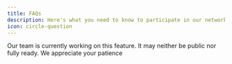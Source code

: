 ```yaml
---
title: FAQs
description: Here's what you need to know to participate in our network
icon: circle-question
---
```


<Info>
  Our team is currently working on this feature. It may neither be public nor
  fully ready. We appreciate your patience
</Info>
